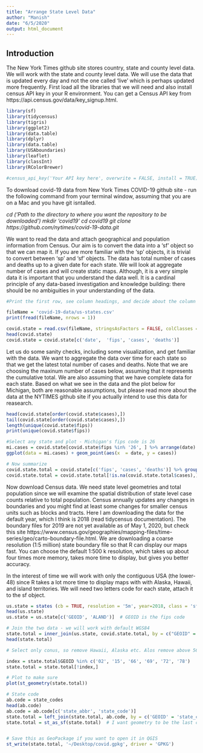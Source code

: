 ```yaml
---
title: "Arrange State Level Data"
author: "Manish"
date: "6/5/2020"
output: html_document
---
```

## Introduction

The New York Times github site stores country, state and county level data. We will work with the state and county level data. We will use the data that is updated every day and not the one called 'live' which is perhaps updated more frequently. First load all the libraries that we will need and also install census API key in your R environment. You can get a Census API key from https://api.census.gov/data/key_signup.html.  

```r

library(sf)
library(tidycensus)
library(tigris)
library(ggplot2)
library(data.table)
library(dplyr)
library(data.table)
library(USAboundaries)
library(leaflet)
library(classInt)
library(RColorBrewer)

#census_api_key('Your API key here', overwrite = FALSE, install = TRUE)
```
To download covid-19 data from New York Times COVID-19 github site - run the following command from your terminal window, assuming that you are on a Mac and you have git isntalled. 

*cd ('Path to the directory to where you want the repository to be downloaded')
mkdir 'covid19'
cd covid19
git clone https://github.com/nytimes/covid-19-data.git*

We want to read the data and attach geographical and population information from Census. Our aim is to convert the data into a 'sf' object so that we can map it. If you are more familiar with the 'sp' objects, it is trivial to convert between 'sp' and 'sf' objects. The data has total number of cases and deaths up to a given date for each state. We will look at aggregate number of cases and will create static maps. Although, it is a very simple data it is important that you understand the data well. It is a cardinal principle of any data-based investigation and knowledge building: there should be no ambiguities in your understanding of the data.  
```r
#Print the first row, see column headings, and decide about the column classes. 

fileName = 'covid-19-data/us-states.csv'
print(fread(fileName, nrows = 1))

covid.state = read.csv(fileName, stringsAsFactors = FALSE, colClasses = c('Date', 'character', 'character', 'integer', 'integer'))
head(covid.state)
covid.state = covid.state[c('date',  'fips', 'cases', 'deaths')]

```
Let us do some sanity checks, including some visualization, and get familiar with the data. We want to aggregate the data over time for each state so that we get the latest total number of cases and deaths. Note that we are choosing the maxinum number of cases below, assuming that it represents the cumulative total. We are also assuming that we have complete data for each state. Based on what we see in the data and the plot below for Michigan, both are reasonable assumptions, but please read more about the data at the NYTIMES github site if you actually intend to use this data for reasearch.   

```r
head(covid.state[order(covid.state$cases),])      
tail(covid.state[order(covid.state$cases),]) 
length(unique(covid.state$fips))       
print(unique(covid.state$fips))

#Select any state and plot - Michigan's fips code is 26 
mi.cases = covid.state[covid.state$fips %in% '26', ] %>% arrange(date)
ggplot(data = mi.cases) + geom_point(aes(x  = date, y = cases))

# Now summarize
covid.state.total = covid.state[c('fips', 'cases', 'deaths')] %>% group_by(fips) %>% summarise('cases' = max(cases, na.rm = T), 'deaths' = max(deaths, na.rm = T))
covid.state.total = covid.state.total[!is.na(covid.state.total$cases),]
```
Now download Census data. We need state level geometries and total population since we will examine the spatial distribution of state level case counts relative to total population. Census annually updates any changes in boundaries and you might find at least some changes for smaller census units such as blocks and tracts. Here I am downloading the data for the default year, which I think is 2018 (read tidycensus documentation). The boundary files for 2019 are not yet available as of May 1, 2020, but check this site https://www.census.gov/geographies/mapping-files/time-series/geo/carto-boundary-file.html. We are downloading a coarse resolution (1:5 million) state boundary file so that R can display our maps fast. You can choose the default 1:500 k resolution, which takes up about four times more memory, takes more time to display, but gives you better accuracy. 

In the interest of time we will work with only the contiguous USA (the lower-48) since R takes a lot more time to display maps with with Alaska, Hawaii, and island territories. We will need two letters code for each state, attach it to the sf object.     

```r
us.state = states (cb = TRUE, resolution = '5m', year=2018, class = 'sf')
head(us.state)         
us.state = us.state[c('GEOID', 'ALAND')]  # GEOID is the fips code 

# Join the two data - we will work with default WGS84
state.total = inner_join(us.state, covid.state.total, by = c("GEOID" = "fips"))
head(state.total)

# Select only conus, so remove Hawaii, Alaska etc. Alos remove above 56, these are islands including Puerto Rico (72).

index = state.total$GEOID %in% c('02', '15', '66', '69', '72', '78')
state.total = state.total[!index,]

# Plot to make sure
plot(st_geometry(state.total))

# State code
ab.code = state_codes
head(ab.code)
ab.code = ab.code[c('state_abbr', 'state_code')]
state.total = left_join(state.total, ab.code, by = c('GEOID' = 'state_code'))
state.total = st_as_sf(state.total)  # I want geometry to be the last column in display


# Save this as GeoPackage if you want to open it in QGIS
st_write(state.total, '~/Desktop/covid.gpkg', driver = 'GPKG')
```


